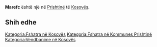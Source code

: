 {{Fshat në 
 | Emri                = Marefc
 | EmriAlt                = 
 | NAME_SHORT_FORM=      
 | NAME_GENERIC=      
 | NAME_SORT_NAME_RO=      MAREFC
 | FULL_NAME_RO = Marefc
 | FULL_NAME_ND_RO=Marefc
 | SORT_NAME_RG=MAREFC
 | FULL_NAME_RG=Marefc
 | FULL_NAME_ND_RG=Marefc
 | SRP_NAME_SHORT_FORM=      
 | SRP_NAME_GENERIC=      
 | SRP_NAME_SORT_NAME_RO=      
 | SRP_FULL_NAME_RO = 
 | SRP_FULL_NAME_ND_RO=
 | SRP_SORT_NAME_RG=
 | SRP_FULL_NAME_RG=
 | SRP_FULL_NAME_ND_RG=
 | Emri (Rasa dhanore) = 
 | Figura              = 
 | Shteti              = Kosovo
 | Komuna              = Prishtinë
 | Kodi postar         = 
 | Sipërfaqja          = 

 | Popullsia           = 

 | Regj. i popullsisë  = 
 | Dend. e popullsisë  = 
 | Faqja zyrtare       = 
 <!--- Koordinatat ----> 
 | Gjerësia            = 42.668056
 | Gjatësia            = 21.375556
 | Lartësia            = 
}}
'''Marefc''' është një [[]] në [[Prishtinë]] të [[Kosovës]].

<!-- == Gjeografia == -->
<!-- == Historia == -->
<!-- == Demografia == -->
== Shih edhe ==
{{Komuna Prishtinë}}
{{Kosovo-Administrata-Cung}}

[[Kategoria:Fshatra në Kosovës]]
[[Kategoria:Fshatra në Kommunes Prishtinë]]
[[Kategoria:Vendbanime në Kosovës]]